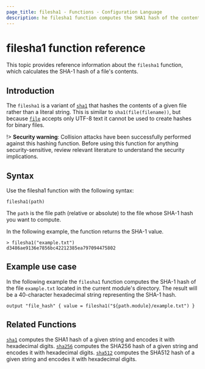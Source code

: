```yaml
---
page_title: filesha1 - Functions - Configuration Language
description: he filesha1 function computes the SHA1 hash of the contents of a given file and encodes it as hex.
---
```


# filesha1 function reference
This topic provides reference information about the `filesha1` function, which calculates the SHA-1 hash of a file's contents. 

## Introduction

The `filesha1` is a variant of [`sha1`](/terraform/language/functions/sha1) that hashes the contents of a given file rather than a literal string. This is similar to `sha1(file(filename))`, but
because [`file`](/terraform/language/functions/file) accepts only UTF-8 text it cannot be used to
create hashes for binary files.

!> **Security warning**: Collision attacks have been successfully performed against this hashing function. Before using this function for anything security-sensitive, review relevant literature to understand the security implications.

## Syntax

Use the filesha1 function with the following syntax:

```hcl
filesha1(path) 
```

The `path` is the file path (relative or absolute) to the file whose SHA-1 hash you want to compute.

In the following example, the function returns the SHA-1 value.

```hcl
> filesha1("example.txt")
d3486ae9136e7856bc42212385ea797094475802
```

## Example use case

In the following example the `filesha1` function computes the SHA-1 hash of the file `example.txt` located in the current module's directory. The result will be a 40-character hexadecimal string representing the SHA-1 hash.

```hcl
output "file_hash" { value = filesha1("${path.module}/example.txt") }
```

## Related Functions

[`sha1`](/terraform/language/functions/sha1) computes the SHA1 hash of a given string and encodes it with hexadecimal digits.
[`sha256`](/terraform/language/functions/sha256) computes the SHA256 hash of a given string and encodes it with hexadecimal digits.
[`sha512`](/terraform/language/functions/sha512) computes the SHA512 hash of a given string and encodes it with hexadecimal digits.
